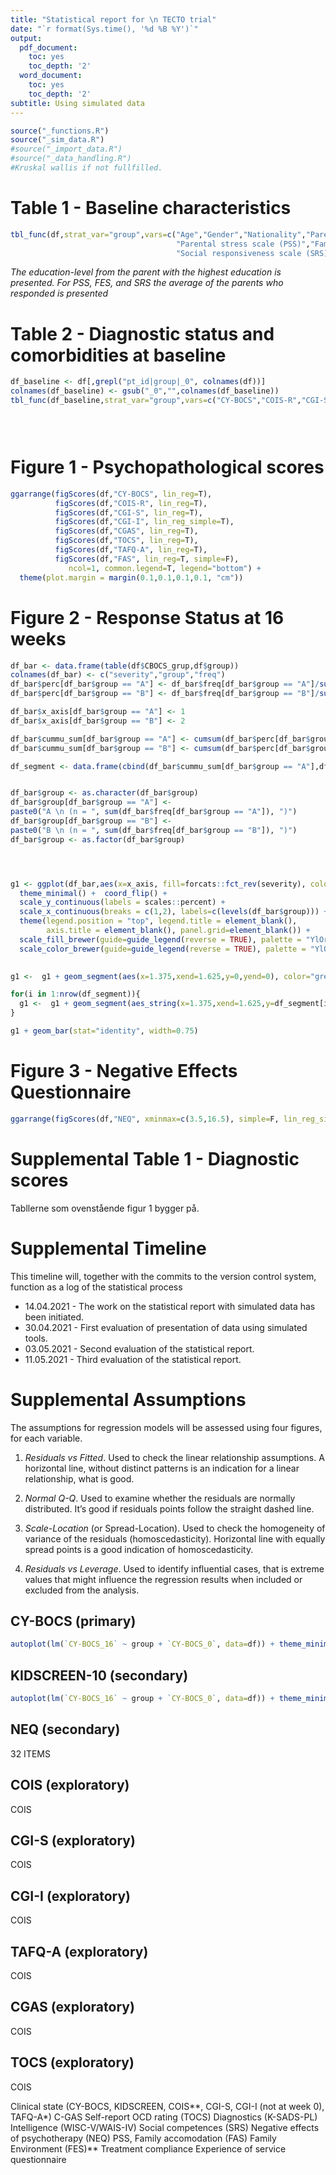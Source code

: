 ```yaml
---
title: "Statistical report for \n TECTO trial"
date: "`r format(Sys.time(), '%d %B %Y')`"
output:
  pdf_document:
    toc: yes
    toc_depth: '2'
  word_document:
    toc: yes
    toc_depth: '2'
subtitle: Using simulated data
---
```


```r
source("_functions.R")
source("_sim_data.R")
#source("_import_data.R")
#source("_data_handling.R")
#Kruskal wallis if not fullfilled.
```

\newpage
# Table 1 - Baseline characteristics

```r
tbl_func(df,strat_var="group",vars=c("Age","Gender","Nationality","Parental education level","Parental nationality",
                                     "Parental stress scale (PSS)","Family Environment Scale (FES)",
                                     "Social responsiveness scale (SRS)","Intelligence (WISC-V/WAIS-IV)"))

```

*The education-level from the parent with the highest education is presented. For PSS, FES, and SRS the average of the parents who responded is presented*


\newpage
# Table 2 - Diagnostic status and comorbidities at baseline

```r
df_baseline <- df[,grepl("pt_id|group|_0", colnames(df))]
colnames(df_baseline) <- gsub("_0","",colnames(df_baseline))
tbl_func(df_baseline,strat_var="group",vars=c("CY-BOCS","COIS-R","CGI-S","CGAS","TOCS","TAFQ-A","FAS","Depression","Agoraphobia","Social phobias","Specific phobias","Separation anxiety disorder","Generalized anxiety disorders","Anorexia nervosa","Anxious personality disorder","Adjustment disorders","Asperger syndrome","ADHD","Oppositional defiant disorder","Transient tics","Chronic tics/Tourette’s syndrome","Nonorganic enuresis","Nonorganic encopresis"), Grepl=T)


   

```

\newpage
# Figure 1 - Psychopathological scores

```r

ggarrange(figScores(df,"CY-BOCS", lin_reg=T),
          figScores(df,"COIS-R", lin_reg=T),
          figScores(df,"CGI-S", lin_reg=T),
          figScores(df,"CGI-I", lin_reg_simple=T),
          figScores(df,"CGAS", lin_reg=T),
          figScores(df,"TOCS", lin_reg=T),
          figScores(df,"TAFQ-A", lin_reg=T),
          figScores(df,"FAS", lin_reg=T, simple=F),
             ncol=1, common.legend=T, legend="bottom") +
  theme(plot.margin = margin(0.1,0.1,0.1,0.1, "cm"))

```


\newpage
# Figure 2 - Response Status at 16 weeks

```r
df_bar <- data.frame(table(df$CBOCS_grup,df$group))
colnames(df_bar) <- c("severity","group","freq")
df_bar$perc[df_bar$group == "A"] <- df_bar$freq[df_bar$group == "A"]/sum(df_bar$freq[df_bar$group == "A"])
df_bar$perc[df_bar$group == "B"] <- df_bar$freq[df_bar$group == "B"]/sum(df_bar$freq[df_bar$group == "B"])

df_bar$x_axis[df_bar$group == "A"] <- 1
df_bar$x_axis[df_bar$group == "B"] <- 2

df_bar$cummu_sum[df_bar$group == "A"] <- cumsum(df_bar$perc[df_bar$group == "A"])
df_bar$cummu_sum[df_bar$group == "B"] <- cumsum(df_bar$perc[df_bar$group == "B"])

df_segment <- data.frame(cbind(df_bar$cummu_sum[df_bar$group == "A"],df_bar$cummu_sum[df_bar$group == "B"]))


df_bar$group <- as.character(df_bar$group)
df_bar$group[df_bar$group == "A"] <- 
paste0("A \n (n = ", sum(df_bar$freq[df_bar$group == "A"]), ")") 
df_bar$group[df_bar$group == "B"] <- 
paste0("B \n (n = ", sum(df_bar$freq[df_bar$group == "B"]), ")") 
df_bar$group <- as.factor(df_bar$group)




g1 <- ggplot(df_bar,aes(x=x_axis, fill=forcats::fct_rev(severity), color=forcats::fct_rev(severity), y=perc)) + 
  theme_minimal() +  coord_flip() +
  scale_y_continuous(labels = scales::percent) +
  scale_x_continuous(breaks = c(1,2), labels=c(levels(df_bar$group))) +
  theme(legend.position = "top", legend.title = element_blank(),
        axis.title = element_blank(), panel.grid=element_blank()) +
  scale_fill_brewer(guide=guide_legend(reverse = TRUE), palette = "YlOrRd", direction=-1) +
  scale_color_brewer(guide=guide_legend(reverse = TRUE), palette = "YlOrRd", direction=-1)
 

g1 <-  g1 + geom_segment(aes(x=1.375,xend=1.625,y=0,yend=0), color="grey")

for(i in 1:nrow(df_segment)){
  g1 <-  g1 + geom_segment(aes_string(x=1.375,xend=1.625,y=df_segment[i,1],yend=df_segment[i,2]),color="grey")
}

g1 + geom_bar(stat="identity", width=0.75) 

```

 

\newpage
# Figure 3 - Negative Effects Questionnaire 

```r

ggarrange(figScores(df,"NEQ", xminmax=c(3.5,16.5), simple=F, lin_reg_simple = T)) + theme(plot.margin = margin(0.1,0.1,0.1,0.1, "cm"))

```


\newpage

# Supplemental Table 1 - Diagnostic scores

Tabllerne som ovenstående figur 1 bygger på.

\newpage
# Supplemental Timeline
This timeline will, together with the commits to the version control system, function as a log of the statistical process

* 14.04.2021 - The work on the statistical report with simulated data has been initiated.
* 30.04.2021 - First evaluation of presentation of data using simulated tools.
* 03.05.2021 - Second evaluation of the statistical report.
* 11.05.2021 - Third evaluation of the statistical report.

\newpage
# Supplemental Assumptions
The assumptions for regression models will be assessed using four figures, for each variable.

1. *Residuals vs Fitted*. Used to check the linear relationship assumptions. A horizontal line, without distinct patterns is an indication for a linear relationship, what is good.

2. *Normal Q-Q*. Used to examine whether the residuals are normally distributed. It’s good if residuals points follow the straight dashed line.

3. *Scale-Location* (or Spread-Location). Used to check the homogeneity of variance of the residuals (homoscedasticity). Horizontal line with equally spread points is a good indication of homoscedasticity.

4. *Residuals vs Leverage*. Used to identify influential cases, that is extreme values that might influence the regression results when included or excluded from the analysis.

## CY-BOCS (primary)

```r
autoplot(lm(`CY-BOCS_16` ~ group + `CY-BOCS_0`, data=df)) + theme_minimal()
```

## KIDSCREEN-10 (secondary)

```r
autoplot(lm(`CY-BOCS_16` ~ group + `CY-BOCS_0`, data=df)) + theme_minimal()
```

## NEQ (secondary)
32 ITEMS

## COIS (exploratory)
COIS

## CGI-S (exploratory)
COIS

## CGI-I (exploratory)
COIS

## TAFQ-A (exploratory)
COIS

## CGAS (exploratory)
COIS

## TOCS (exploratory)
COIS

Clinical state (CY-BOCS, KIDSCREEN, COIS**, CGI-S, CGI-I (not at week 0),  TAFQ-A*)
C-GAS
Self-report OCD rating (TOCS)
Diagnostics (K-SADS-PL)
Intelligence (WISC-V/WAIS-IV)
Social competences (SRS)
Negative effects of psychotherapy (NEQ)
PSS, Family accomodation (FAS)
Family Environment (FES)**
Treatment compliance
Experience of service questionnaire

